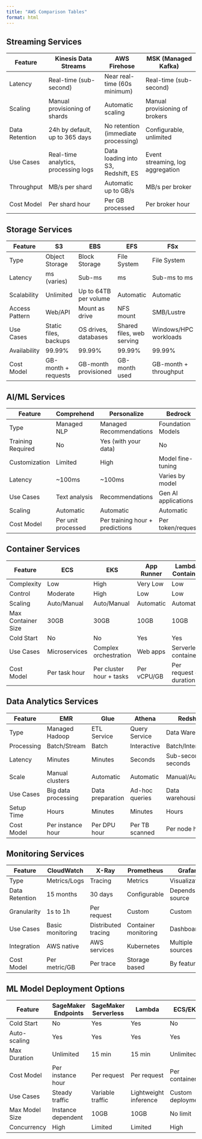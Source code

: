 ```yaml
---
title: "AWS Comparison Tables"
format: html
---
```


## Streaming Services 

| Feature | Kinesis Data Streams | AWS Firehose | MSK (Managed Kafka) |
|---------|---------------------|--------------|-------------------|
| Latency | Real-time (sub-second) | Near real-time (60s minimum) | Real-time (sub-second) |
| Scaling | Manual provisioning of shards | Automatic scaling | Manual provisioning of brokers |
| Data Retention | 24h by default, up to 365 days | No retention (immediate processing) | Configurable, unlimited |
| Use Cases | Real-time analytics, processing logs | Data loading into S3, Redshift, ES | Event streaming, log aggregation |
| Throughput | MB/s per shard | Automatic up to GB/s | MB/s per broker |
| Cost Model | Per shard hour | Per GB processed | Per broker hour |

## Storage Services 

| Feature | S3 | EBS | EFS | FSx |
|---------|-----|-----|-----|-----|
| Type | Object Storage | Block Storage | File System | File System |
| Latency | ms (varies) | Sub-ms | ms | Sub-ms to ms |
| Scalability | Unlimited | Up to 64TB per volume | Automatic | Automatic |
| Access Pattern | Web/API | Mount as drive | NFS mount | SMB/Lustre |
| Use Cases | Static files, backups | OS drives, databases | Shared files, web serving | Windows/HPC workloads |
| Availability | 99.99% | 99.99% | 99.99% | 99.99% |
| Cost Model | GB-month + requests | GB-month provisioned | GB-month used | GB-month + throughput |

## AI/ML Services 

| Feature | Comprehend | Personalize | Bedrock | SageMaker |
|---------|------------|-------------|----------|-----------|
| Type | Managed NLP | Managed Recommendations | Foundation Models | ML Platform |
| Training Required | No | Yes (with your data) | No | Yes |
| Customization | Limited | High | Model fine-tuning | Complete control |
| Latency | ~100ms | ~100ms | Varies by model | Depends on deployment |
| Use Cases | Text analysis | Recommendations | Gen AI applications | Custom ML models |
| Scaling | Automatic | Automatic | Automatic | Manual/Auto |
| Cost Model | Per unit processed | Per training hour + predictions | Per token/request | Per instance hour |

## Container Services 

| Feature | ECS | EKS | App Runner | Lambda Container |
|---------|-----|-----|------------|------------------|
| Complexity | Low | High | Very Low | Low |
| Control | Moderate | High | Low | Low |
| Scaling | Auto/Manual | Auto/Manual | Automatic | Automatic |
| Max Container Size | 30GB | 30GB | 10GB | 10GB |
| Cold Start | No | No | Yes | Yes |
| Use Cases | Microservices | Complex orchestration | Web apps | Serverless containers |
| Cost Model | Per task hour | Per cluster hour + tasks | Per vCPU/GB | Per request + duration |

## Data Analytics Services 

| Feature | EMR | Glue | Athena | Redshift |
|---------|-----|------|--------|-----------|
| Type | Managed Hadoop | ETL Service | Query Service | Data Warehouse |
| Processing | Batch/Stream | Batch | Interactive | Batch/Interactive |
| Latency | Minutes | Minutes | Seconds | Sub-second to seconds |
| Scale | Manual clusters | Automatic | Automatic | Manual/Auto |
| Use Cases | Big data processing | Data preparation | Ad-hoc queries | Data warehousing |
| Setup Time | Hours | Minutes | Minutes | Hours |
| Cost Model | Per instance hour | Per DPU hour | Per TB scanned | Per node hour |

## Monitoring Services 

| Feature | CloudWatch | X-Ray | Prometheus | Grafana |
|---------|------------|--------|------------|----------|
| Type | Metrics/Logs | Tracing | Metrics | Visualization |
| Data Retention | 15 months | 30 days | Configurable | Depends on source |
| Granularity | 1s to 1h | Per request | Custom | Custom |
| Use Cases | Basic monitoring | Distributed tracing | Container monitoring | Dashboarding |
| Integration | AWS native | AWS services | Kubernetes | Multiple sources |
| Cost Model | Per metric/GB | Per trace | Storage based | By features |

## ML Model Deployment Options 

| Feature | SageMaker Endpoints | SageMaker Serverless | Lambda | ECS/EKS |
|---------|-------------------|---------------------|--------|----------|
| Cold Start | No | Yes | Yes | No |
| Auto-scaling | Yes | Yes | Yes | Yes |
| Max Duration | Unlimited | 15 min | 15 min | Unlimited |
| Cost Model | Per instance hour | Per request | Per request | Per container |
| Use Cases | Steady traffic | Variable traffic | Lightweight inference | Custom deployment |
| Max Model Size | Instance dependent | 10GB | 10GB | No limit |
| Concurrency | High | Limited | Limited | High |